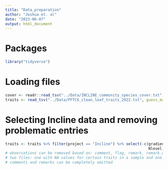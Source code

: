 ```yaml
---
title: "Data_preparation"
author: "Joshua et. al"
date: "2023-06-07"
output: html_document
---
```


# Packages
```r
library("tidyverse")
```

# Loading files
```r
cover <- readr::read_tsv("../Data/INCLINE_community_species_cover.txt", guess_max = Inf, trim_ws = TRUE)
traits <- read_tsv("../Data/PFTC6_clean_leaf_traits_2022.txt", guess_max = Inf, trim_ws = TRUE)
```

# Selecting Incline data and removing problematic entries
```r
traits <- traits %>% filter(project == "Incline") %>% select(-c(gradient, blockID, turfID, warming, grazing,
                                                                Nlevel, Namount_kg_ha_y, ...36, ...37))
# observations can be removed based on: comment, flag, remark, remark_dry_mass and scanning_comment
# two files: one with NA values for certain traits in a sample and one without NAs
# comments and remarks can be completely omitted
```

